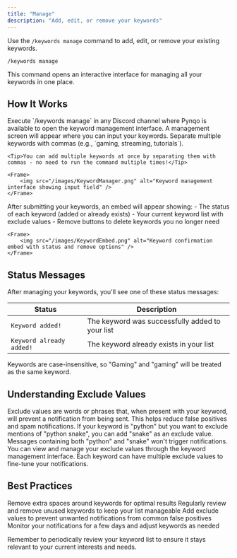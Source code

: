 ```yaml
---
title: "Manage"
description: "Add, edit, or remove your keywords"
---
```


Use the `/keywords manage` command to add, edit, or remove your existing keywords.

```
/keywords manage
```

<Info>This command opens an interactive interface for managing all your keywords in one place.</Info>

## How It Works

<Steps>
  <Step title="Send the Command">
    Execute `/keywords manage` in any Discord channel where Pynqo is available to open the keyword management interface.
  </Step>
  <Step title="Enter Your Keywords">
    A management screen will appear where you can input your keywords. Separate multiple keywords with commas (e.g., `gaming, streaming, tutorials`).
    
    <Tip>You can add multiple keywords at once by separating them with commas - no need to run the command multiple times!</Tip>

    <Frame>
        <img src="/images/KeywordManager.png" alt="Keyword management interface showing input field" />
    </Frame>
  </Step>
  <Step title="Review and Confirm">
    After submitting your keywords, an embed will appear showing:
    - The status of each keyword (added or already exists)
    - Your current keyword list with exclude values
    - Remove buttons to delete keywords you no longer need
    
    <Frame>
        <img src="/images/KeywordEmbed.png" alt="Keyword confirmation embed with status and remove options" />
    </Frame>
  </Step>
</Steps>

## Status Messages

After managing your keywords, you'll see one of these status messages:

| Status | Description |
|--------|-------------|
| `Keyword added!` | The keyword was successfully added to your list |
| `Keyword already added!` | The keyword already exists in your list |

<Warning>Keywords are case-insensitive, so "Gaming" and "gaming" will be treated as the same keyword.</Warning>

## Understanding Exclude Values

<Accordion title="What are exclude values?">
Exclude values are words or phrases that, when present with your keyword, will prevent a notification from being sent. This helps reduce false positives and spam notifications.
</Accordion>

<Accordion title="How do exclude values work?">
If your keyword is "python" but you want to exclude mentions of "python snake", you can add "snake" as an exclude value. Messages containing both "python" and "snake" won't trigger notifications.
</Accordion>

<Accordion title="Managing exclude values">
You can view and manage your exclude values through the keyword management interface. Each keyword can have multiple exclude values to fine-tune your notifications.
</Accordion>

## Best Practices

<CardGroup cols={2}>
  <Card title="Keep It Clean" icon="broom">
    Remove extra spaces around keywords for optimal results
  </Card>
  <Card title="Stay Organized" icon="folder">
    Regularly review and remove unused keywords to keep your list manageable
  </Card>
  <Card title="Use Exclude Values" icon="filter">
    Add exclude values to prevent unwanted notifications from common false positives
  </Card>
  <Card title="Test Your Keywords" icon="flask">
    Monitor your notifications for a few days and adjust keywords as needed
  </Card>
</CardGroup>

<Note>Remember to periodically review your keyword list to ensure it stays relevant to your current interests and needs.</Note>